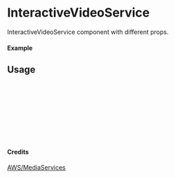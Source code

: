 
<Meta of={InteractiveVideoService} title="AWS/MediaServices/InteractiveVideoService" />

# InteractiveVideoService

InteractiveVideoService component with different props.

#### Example

<Canvas of={InteractiveVideoService.Primary} />

## Usage

```ts
import { InteractiveVideoService } from "yadl-ui";

const Example = () => {
  return (
      <InteractiveVideoService />
  );
};

export default Example;
```

#### Credits
[AWS/MediaServices](https://aws-icons.com/)
